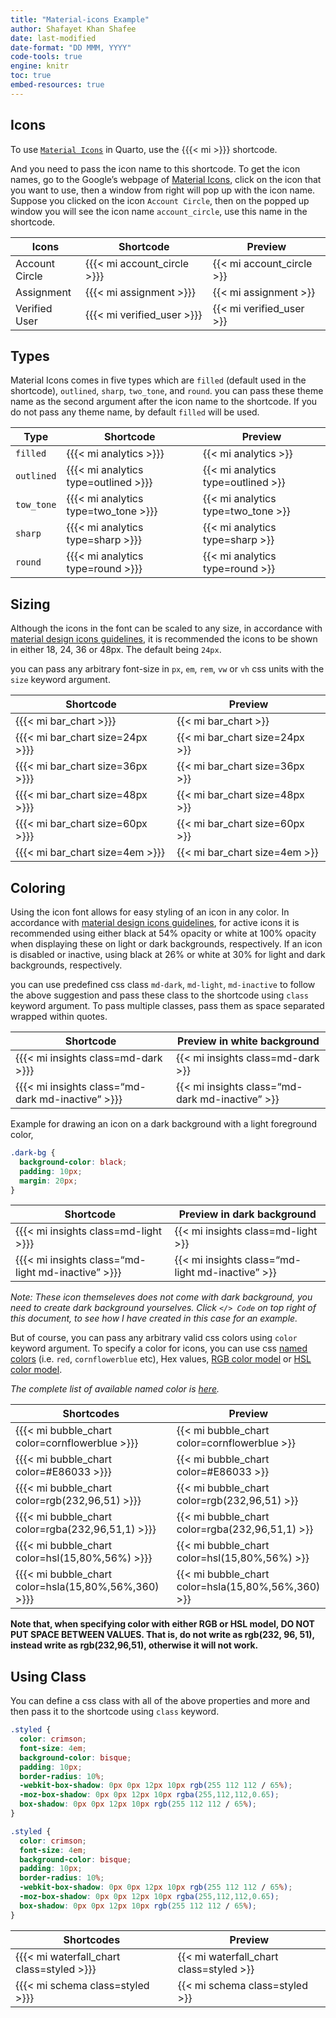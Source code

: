 ```yaml
---
title: "Material-icons Example"
author: Shafayet Khan Shafee
date: last-modified
date-format: "DD MMM, YYYY"
code-tools: true
engine: knitr
toc: true
embed-resources: true
---
```


## Icons

To use [`Material Icons`](https://fonts.google.com/icons?icon.style=Filled&icon.set=Material+Icons) in Quarto, use the {{{< mi >}}} shortcode.

And you need to pass the icon name to this shortcode. To get the icon names, go to the Google's webpage of [Material Icons](https://fonts.google.com/icons?icon.style=Filled&icon.set=Material+Icons), click on the icon that you want to use, then a window from right will pop up with the icon name. Suppose you clicked on the icon `Account Circle`, then on the popped up window you will see the icon name `account_circle`, use this name in the shortcode.


| Icons          | Shortcode                   | Preview                   |
|----------------|-----------------------------|---------------------------|
| Account Circle | {{{< mi account_circle >}}} | {{< mi account_circle >}} |
| Assignment     | {{{< mi assignment >}}}     | {{< mi assignment >}}     |
| Verified User  | {{{< mi verified_user >}}}  | {{< mi verified_user >}}  |


## Types

Material Icons comes in five types which are `filled` (default used in the shortcode), `outlined`, `sharp`, `two_tone`, and `round`. you can pass these theme name as the second argument after the icon name to the shortcode. If you do not pass any theme name, by default `filled` will be used.

| Type       | Shortcode                            | Preview                            |
|------------|--------------------------------------|------------------------------------|
| `filled`   | {{{< mi analytics >}}}               | {{< mi analytics >}}               |
| `outlined` | {{{< mi analytics type=outlined >}}} | {{< mi analytics type=outlined >}} |
| `tow_tone` | {{{< mi analytics type=two_tone >}}} | {{< mi analytics type=two_tone >}} |
| `sharp`    | {{{< mi analytics type=sharp >}}}    | {{< mi analytics type=sharp >}}    |
| `round`    | {{{< mi analytics type=round >}}}    | {{< mi analytics type=round >}}    |


## Sizing

Although the icons in the font can be scaled to any size, in accordance with [material design icons guidelines](https://www.google.com/design/spec/iconography/system-icons.html), it is recommended the icons to be shown in either 18, 24, 36 or 48px. The default being `24px`.

you can pass any arbitrary font-size in `px`, `em`, `rem`, `vw` or `vh` css units with the `size` keyword argument.


| Shortcode                        | Preview                        |
|----------------------------------|--------------------------------|
| {{{< mi bar_chart >}}}           | {{< mi bar_chart >}}           |
| {{{< mi bar_chart size=24px >}}} | {{< mi bar_chart size=24px >}} |
| {{{< mi bar_chart size=36px >}}} | {{< mi bar_chart size=36px >}} |
| {{{< mi bar_chart size=48px >}}} | {{< mi bar_chart size=48px >}} |
| {{{< mi bar_chart size=60px >}}} | {{< mi bar_chart size=60px >}} |
| {{{< mi bar_chart size=4em >}}}  | {{< mi bar_chart size=4em >}}  |


## Coloring

Using the icon font allows for easy styling of an icon in any color. In accordance with [material design icons guidelines](https://www.google.com/design/spec/iconography/system-icons.html), for active icons it is recommended using either black at 54% opacity or white at 100% opacity when displaying these on light or dark backgrounds, respectively. If an icon is disabled or inactive, using black at 26% or white at 30% for light and dark backgrounds, respectively.

you can use predefined css class `md-dark`, `md-light`, `md-inactive` to follow the above suggestion and pass these class to the shortcode using `class` keyword argument. To pass multiple classes, pass them as space separated wrapped within quotes.


| Shortcode                                         | Preview in white background                     |
|---------------------------------------------------|-------------------------------------------------|
| {{{< mi insights class=md-dark >}}}               | {{< mi insights class=md-dark >}}               |
| {{{< mi insights class="md-dark md-inactive" >}}} | {{< mi insights class="md-dark md-inactive" >}} |


Example for drawing an icon on a dark background with a light foreground color,

```css
.dark-bg {
  background-color: black;
  padding: 10px;
  margin: 20px;
}
```


| Shortcode                                          | Preview in dark background                       |
|----------------------------------------------------|--------------------------------------------------|
| {{{< mi insights class=md-light >}}}               | [{{< mi insights class=md-light >}}]{.dark-bg}               |
| {{{< mi insights class="md-light md-inactive" >}}} | [{{< mi insights class="md-light md-inactive" >}}]{.dark-bg} |


*Note: These icon themseleves does not come with dark background, you need to create dark background yourselves. Click `</> Code` on top right of this document, to see how I have created in this case for an example.*


But of course, you can pass any arbitrary valid css colors using `color` keyword argument. To specify a color for icons, you can use css [named colors](https://developer.mozilla.org/en-US/docs/Web/CSS/color_value#named_colors) (i.e. `red`, `cornflowerblue` etc), Hex values, [RGB color model](https://developer.mozilla.org/en-US/docs/Web/CSS/color_value#rgb_color_model) or [HSL color model](https://developer.mozilla.org/en-US/docs/Web/CSS/color_value#hsl_color_model).

*The complete list of available named color is [here](https://developer.mozilla.org/en-US/docs/Web/CSS/named-color).*


| Shortcodes                                             | Preview                                            |
|--------------------------------------------------------|----------------------------------------------------|
| {{{< mi bubble_chart color=cornflowerblue >}}}         | {{< mi bubble_chart color=cornflowerblue >}}       |
| {{{< mi bubble_chart color=#E86033 >}}}                | {{< mi bubble_chart color=#E86033 >}}              |
| {{{< mi bubble_chart color=rgb(232,96,51) >}}}         | {{< mi bubble_chart color=rgb(232,96,51) >}}       |
| {{{< mi bubble_chart color=rgba(232,96,51,1) >}}}      | {{< mi bubble_chart color=rgba(232,96,51,1) >}}    |
| {{{< mi bubble_chart color=hsl(15,80%,56%) >}}}        | {{< mi bubble_chart color=hsl(15,80%,56%) >}}      |
| {{{< mi bubble_chart color=hsla(15,80%,56%,360) >}}}   | {{< mi bubble_chart color=hsla(15,80%,56%,360) >}} |


**Note that, when specifying color with either RGB or HSL model, DO NOT PUT SPACE BETWEEN VALUES. That is, do not write as rgb(232, 96, 51), instead write as rgb(232,96,51), otherwise it will not work.**

## Using Class

You can define a css class with all of the above properties and more and then pass it to the shortcode using `class` keyword.

```.css
.styled {
  color: crimson;
  font-size: 4em;
  background-color: bisque;
  padding: 10px;
  border-radius: 10%;
  -webkit-box-shadow: 0px 0px 12px 10px rgb(255 112 112 / 65%);
  -moz-box-shadow: 0px 0px 12px 10px rgba(255,112,112,0.65);
  box-shadow: 0px 0px 12px 10px rgb(255 112 112 / 65%);
}
```

```css
.styled {
  color: crimson;
  font-size: 4em;
  background-color: bisque;
  padding: 10px;
  border-radius: 10%;
  -webkit-box-shadow: 0px 0px 12px 10px rgb(255 112 112 / 65%);
  -moz-box-shadow: 0px 0px 12px 10px rgba(255,112,112,0.65);
  box-shadow: 0px 0px 12px 10px rgb(255 112 112 / 65%);
}
```


| Shortcodes                                | Preview                                 |
|-------------------------------------------|-----------------------------------------|
| {{{< mi waterfall_chart class=styled >}}} | {{< mi waterfall_chart class=styled >}} |
| {{{< mi schema class=styled >}}}          | {{< mi schema class=styled >}}          |
